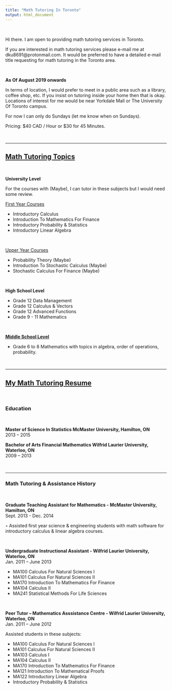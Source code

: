 ```yaml
---
title: "Math Tutoring In Toronto"
output: html_document
---
```


&nbsp;

Hi there. I am open to providing math tutoring services in Toronto. 


If you are interested in math tutoring services please e-mail me at dku8691@protonmail.com. It would be preferred to have a detailed e-mail title requesting for math tutoring in the Toronto area.


&nbsp;

**As Of August 2019 onwards**

In terms of location, I would prefer to meet in a public area such as a library, coffee shop, etc. If you insist on tutoring inside your home then that is okay. Locations of interest for me would be near Yorkdale Mall or The University Of Toronto campus.

For now I can only do Sundays (let me know when on Sundays).

Pricing: $40 CAD / Hour or $30 for 45 Minutes.

&nbsp;

---

## <u>Math Tutoring Topics</u>


&nbsp;

**University Level**

For the courses with (Maybe), I can tutor in these subjects but I would need some review.

<u>First Year Courses</u>

* Introductory Calculus 
* Introduction To Mathematics For Finance
* Introductory Probability & Statistics
* Introductory Linear Algebra 

&nbsp;

<u>Upper Year Courses</u>

* Probability Theory (Maybe)
* Introduction To Stochastic Calculus (Maybe)
* Stochastic Calculus For Finance (Maybe)

&nbsp;

**High School Level**

* Grade 12 Data Management
* Grade 12 Calculus & Vectors
* Grade 12 Advanced Functions
* Grade 9 - 11 Mathematics

&nbsp;

**<u>Middle School Level**</u>

* Grade 6 to 8 Mathematics with topics in algebra, order of operations, probability.

&nbsp;

---

## <u>My Math Tutoring Resume</u>


&nbsp;
	
### Education

&nbsp;

**Master of Science In Statistics 
McMaster University, Hamilton, ON**                                 
2013 – 2015

**Bachelor of Arts Financial Mathematics
Wilfrid Laurier University, Waterloo, ON**         
2009 – 2013              

&nbsp;

---

### Math Tutoring & Assistance History

&nbsp;

**Graduate Teaching Assistant for Mathematics                                       - McMaster University, Hamilton, ON**      
Sept. 2013 - Dec. 2014 

◦ Assisted first year science & engineering students with math software for introductory calculus & linear algebra courses.

&nbsp;

**Undergraduate Instructional Assistant                                          - Wilfrid Laurier University, Waterloo, ON**      
Jan. 2011 – June 2013 

* MA100 Calculus For Natural Sciences I
* MA101 Calculus For Natural Sciences II
* MA170 Introduction To Mathematics For Finance
* MA104 Calculus II
* MA241 Statistical Methods For Life Sciences

&nbsp;

**Peer Tutor – Mathematics Asssistance Centre                                         - Wilfrid Laurier University, Waterloo, ON**  
Jan. 2011 – June 2012

Assisted students in these subjects:

* MA100 Calculus For Natural Sciences I
* MA101 Calculus For Natural Sciences II
* MA103 Calculus I
* MA104 Calculus II
* MA170 Introduction To Mathematics For Finance
* MA121 Introduction To Mathematical Proofs
* MA122 Introductory Linear Algebra
* Introductory Probability & Statistics




